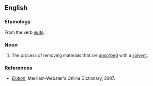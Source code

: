 ==English==

===Etymology===

From the verb ''[[elute]]''.

===Noun===
{{en-noun|-}}

# {{analytical chemistry}} The process of removing materials that are [[absorbed]] with a [[solvent]].

===References===

*''[http://www.m-w.com/cgi-bin/dictionary?book=Dictionary&va=elution Elution]'', Merriam-Webster's Online Dictionary, 2007.